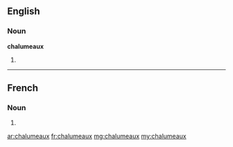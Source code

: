 ==English==

===Noun===
'''chalumeaux'''

# {{plural of|chalumeau}}

----

==French==

===Noun===
{{head|fr|plural}} {{m-p}}

# {{plural of|chalumeau|lang=fr}}

[[ar:chalumeaux]]
[[fr:chalumeaux]]
[[mg:chalumeaux]]
[[my:chalumeaux]]